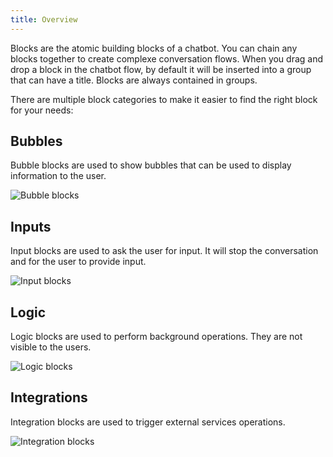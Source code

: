 ```yaml
---
title: Overview
---
```


Blocks are the atomic building blocks of a chatbot. You can chain any blocks together to create complexe conversation flows. When you drag and drop a block in the chatbot flow, by default it will be inserted into a group that can have a title. Blocks are always contained in groups.

There are multiple block categories to make it easier to find the right block for your needs:

## Bubbles

Bubble blocks are used to show bubbles that can be used to display information to the user.

<Frame style={{ maxWidth: '400px' }}>
  <img src="/images/blocks/bubbles.png" alt="Bubble blocks" />
</Frame>

## Inputs

Input blocks are used to ask the user for input. It will stop the conversation and for the user to provide input.

<Frame style={{ maxWidth: '400px' }}>
  <img src="/images/blocks/inputs.png" alt="Input blocks" />
</Frame>

## Logic

Logic blocks are used to perform background operations. They are not visible to the users.

<Frame style={{ maxWidth: '400px' }}>
  <img src="/images/blocks/logic.png" alt="Logic blocks" />
</Frame>

## Integrations

Integration blocks are used to trigger external services operations.

<Frame style={{ maxWidth: '400px' }}>
  <img src="/images/blocks/integrations.png" alt="Integration blocks" />
</Frame>
